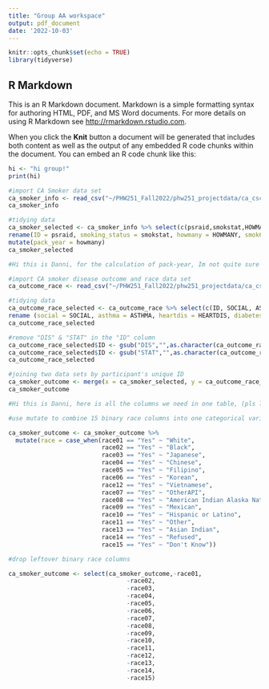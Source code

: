 ```yaml
---
title: "Group AA workspace"
output: pdf_document
date: '2022-10-03'
---
```


```r
knitr::opts_chunk$set(echo = TRUE)
library(tidyverse)
```

## R Markdown

This is an R Markdown document. Markdown is a simple formatting syntax for authoring HTML, PDF, and MS Word documents. For more details on using R Markdown see <http://rmarkdown.rstudio.com>.

When you click the **Knit** button a document will be generated that includes both content as well as the output of any embedded R code chunks within the document. You can embed an R code chunk like this:

```r
hi <- "hi group!"
print(hi)
```

```r
#import CA Smoker data set
ca_smoker_info <- read_csv("~/PHW251_Fall2022/phw251_projectdata/ca_csc_smoker_data.csv")
ca_smoker_info

#tidying data
ca_smoker_selected <- ca_smoker_info %>% select(c(psraid,smokstat,HOWMANY, SMOK6NUM, SMOK6UNI)) %>% 
rename(ID = psraid, smoking_status = smokstat, howmany = HOWMANY, smok6num = SMOK6NUM, smok6uni = SMOK6UNI) %>%
mutate(pack_year = howmany)
ca_smoker_selected

#Hi this is Danni, for the calculation of pack-year, Im not quite sure which columns' data and which equation should I use. I just put the new column there and leave it with the value of "howmany", we can discuss more about it and I'll redo the pack-year column
```

```r
#import CA smoker disease outcome and race data set
ca_outcome_race <- read_csv("~/PHW251_Fall2022/phw251_projectdata/ca_csc_outcome_race_data.csv")

#tidying data
ca_outcome_race_selected <- ca_outcome_race %>% select(c(ID, SOCIAL, ASTHMA, HEARTDIS, DIABETES, OTHMENILL, INCOME, race01, race02, race03, race04, race05, race06, race07, race08, race09, race10, race11, race12, race13,race14, race15)) %>%
rename (social = SOCIAL, asthma = ASTHMA, heartdis = HEARTDIS, diabetes = DIABETES, othmenill = OTHMENILL, income = INCOME)
ca_outcome_race_selected
```

```r
#remove "DIS" & "STAT" in the "ID" column 
ca_outcome_race_selected$ID <- gsub("DIS","",as.character(ca_outcome_race_selected$ID))
ca_outcome_race_selected$ID <- gsub("STAT","",as.character(ca_outcome_race_selected$ID))
ca_outcome_race_selected

#joining two data sets by participant's unique ID
ca_smoker_outcome <- merge(x = ca_smoker_selected, y = ca_outcome_race_selected, by = "ID")
ca_smoker_outcome

#Hi this is Danni, here is all the columns we need in one table, (pls let me know if any column needed is not here :) Also, the race part seems unclear, maybe we can summarize it in one column that including 15 races. For now, we can leave it here and I'll try how to combine all 15 race columns in one column later)
```
```r

#use mutate to combine 15 binary race columns into one categorical variable called "race"

ca_smoker_outcome <- ca_smoker_outcome %>% 
  mutate(race = case_when(race01 == "Yes" ~ "White",
                          race02 == "Yes" ~ "Black",
                          race03 == "Yes" ~ "Japanese",
                          race04 == "Yes" ~ "Chinese",
                          race05 == "Yes" ~ "Filipino",
                          race06 == "Yes" ~ "Korean",
                          race12 == "Yes" ~ "Vietnamese",
                          race07 == "Yes" ~ "OtherAPI",
                          race08 == "Yes" ~ "American Indian Alaska Native",
                          race09 == "Yes" ~ "Mexican",
                          race10 == "Yes" ~ "Hispanic or Latino",
                          race11 == "Yes" ~ "Other",
                          race13 == "Yes" ~ "Asian Indian",
                          race14 == "Yes" ~ "Refused",
                          race15 == "Yes" ~ "Don't Know"))

#drop leftover binary race columns

ca_smoker_outcome <- select(ca_smoker_outcome,-race01,
                                 -race02,
                                 -race03,
                                 -race04,
                                 -race05,
                                 -race06,
                                 -race07,
                                 -race08,
                                 -race09,
                                 -race10,
                                 -race11,
                                 -race12,
                                 -race13,
                                 -race14,
                                 -race15)
                            
```

